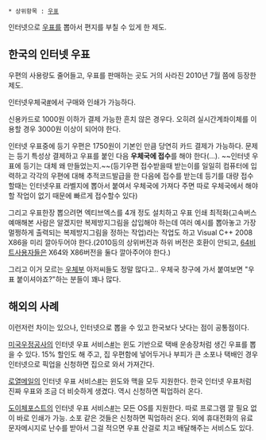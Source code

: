 * 상위항목 : [[우표]]

인터넷으로 [[우표]]를 뽑아서 편지를 부칠 수 있게 한 제도.

== 한국의 인터넷 우표 ==
우편의 사용량도 줄어들고, 우표를 판매하는 곳도 거의 사라진 2010년 7월 쯤에 등장한 제도.

인터넷우체국[http://www.epost.go.kr #]에서 구매와 인쇄가 가능하다.

신용카드로 1000원 이하가 결제 가능한 흔치 않은 경우다. 오히려 실시간계좌이체를 이용할 경우 3000원 이상이 되어야 한다.

인터넷 우표중에 등기 우편은 1750원이 기본인 만큼 당연히 카드 결제가 가능하다. 문제는 등기 특성상 결제하고 우표를 붙인 다음 '''우체국에 접수'''를 해야 한다(...). ~~인터넷 우표에 등기는 대체 왜 만들었는지.~~(등기우편 접수받을때 받는이를 일일히 컴퓨터에 입력하고 각각의 우편에 대해 추적코드발급을 한 다음에 접수를 받는데 등기를 대량 접수할때는 인터넷우표 라벨지에 뽑아서 붙여서 우체국에 가져다 주면 따로 우체국에서 해야 할 작업이 없기 때문에 빠르게 접수할수 있다)

그리고 우표한장 뽑으려면 엑티브엑스를 4개 정도 설치하고 우표 인쇄 최적화(고속버스 예매해본 사람은 알겠지만 복제방지그림을 삽입해야 하는데 여러 예시를 뽑아놓고 가장 멀쩡하게 출력되는 복제방지그림을 정하는 작업)라는 작업도 하고 Visual C++ 2008 X86을 미리 깔아두어야 한다.(2010등의 상위버전과 하위 버전은 호환이 안되고, [[64비트]]사용자들은 X64와 X86버전을 둘다 깔아주어야 한다.)

그리고 이거 모르는 [[우체부]] 아저씨들도 정말 많다고.. 우체국 창구에 가서 붙여보면 "우표 붙이셔야죠?"하는 분들이 꽤나 많다.

== 해외의 사례 ==
이런저런 차이는 있으나, 인터넷으로 뽑을 수 있고 한국보다 낫다는 점이 공통점이다.

[[미국우정공사]]의 인터넷 우표 서비스[https://sss-web.usps.com/cns/landing.do #]는 윈도 기반으로 택배 운송장처럼 생긴 우표를 뽑을 수 있다. 15% 할인도 해 주고, 집 우편함에 넣어두거나 부피가 큰 소포나 택배인 경우 인터넷으로 픽업을 신청하면 집으로 와서 가져간다.

[[로열메일]]의 인터넷 우표 서비스[http://www.royalmail.com/portal/rm/jump2?catId=400046&mediaId=106700775 #]는 윈도와 맥을 모두 지원한다. 한국 인터넷 우표처럼 진짜 우표와 조금 더 비슷하게 생겼다. 역시 신청하면 픽업하러 온다.

[[도이체포스트]]의 인터넷 우표 서비스[https://internetmarke.deutschepost.de/internetmarke/franking.do #]는 모든 OS를 지원한다. 따로 프로그램 깔 필요 없이 바로 인쇄가 가능. 소포 같은 것들은 신청하면 픽업하러 온다. 외에 휴대전화의 유료 문자메시지로 난수를 받아서 그걸 적으면 우표 산걸로 치고 배달해주는 서비스도 있다.
